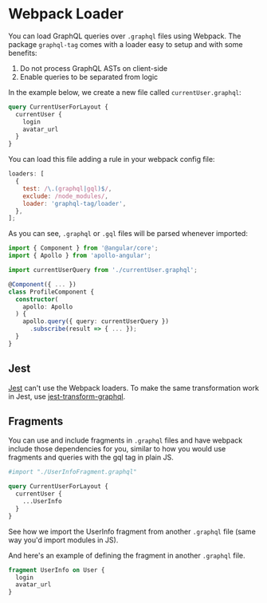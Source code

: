 # Webpack Loader

You can load GraphQL queries over `.graphql` files using Webpack. The package `graphql-tag` comes
with a loader easy to setup and with some benefits:

1. Do not process GraphQL ASTs on client-side
1. Enable queries to be separated from logic

In the example below, we create a new file called `currentUser.graphql`:

```graphql filename="currentUser.graphql"
query CurrentUserForLayout {
  currentUser {
    login
    avatar_url
  }
}
```

You can load this file adding a rule in your webpack config file:

```js
loaders: [
  {
    test: /\.(graphql|gql)$/,
    exclude: /node_modules/,
    loader: 'graphql-tag/loader',
  },
];
```

As you can see, `.graphql` or `.gql` files will be parsed whenever imported:

```ts
import { Component } from '@angular/core';
import { Apollo } from 'apollo-angular';

import currentUserQuery from './currentUser.graphql';

@Component({ ... })
class ProfileComponent {
  constructor(
    apollo: Apollo
  ) {
    apollo.query({ query: currentUserQuery })
      .subscribe(result => { ... });
  }
}
```

## Jest

[Jest](https://facebook.github.io/jest/) can't use the Webpack loaders. To make the same
transformation work in Jest, use
[jest-transform-graphql](https://github.com/remind101/jest-transform-graphql).

## Fragments

You can use and include fragments in `.graphql` files and have webpack include those dependencies
for you, similar to how you would use fragments and queries with the gql tag in plain JS.

```graphql
#import "./UserInfoFragment.graphql"

query CurrentUserForLayout {
  currentUser {
    ...UserInfo
  }
}
```

See how we import the UserInfo fragment from another `.graphql` file (same way you'd import modules
in JS).

And here's an example of defining the fragment in another `.graphql` file.

```graphql
fragment UserInfo on User {
  login
  avatar_url
}
```
